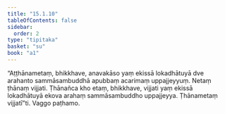 ```yaml
---
title: "15.1.10"
tableOfContents: false
sidebar:
  order: 2
type: "tipitaka"
basket: "su"
book: "a1"
---
```



<DynamicBreadcrumb />

<Division number="277" book="a1">

<Paragraph number="367" book="a1">
“Aṭṭhānametaṃ, bhikkhave, anavakāso yaṃ ekissā lokadhātuyā dve arahanto sammāsambuddhā apubbaṃ acarimaṃ uppajjeyyuṃ. Netaṃ ṭhānaṃ vijjati. Ṭhānañca kho etaṃ, bhikkhave, vijjati yaṃ ekissā lokadhātuyā ekova arahaṃ sammāsambuddho uppajjeyya. Ṭhānametaṃ vijjatī”ti.

</Paragraph>
</Division>

<Paragraph number="368" type="center" book="a1">
Vaggo paṭhamo.
</Paragraph>
